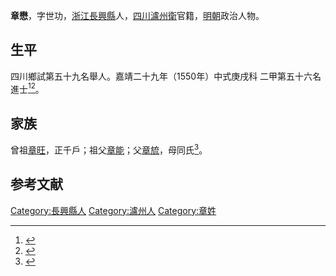 {{明清人物信息框
| 姓名 = 章懋
| 原名 =
| 圖片名稱= 
| 圖片大小 =
| 圖片說明 = 
| 最高職務 =
| 國家 = 大明 
| 爵位 =
| 籍貫 = [[浙江|浙江]][[長興縣|長興縣]]<br>[[四川|四川]][[瀘州衛|瀘州衛]]官籍
| 族裔 = 
| 字號 = 
| 諡號 =
| 出生日期 = 三月初六日
| 出生地點 = 
| 逝世日期 = 卒年不詳 
| 逝世地點 =
| 墓葬 =
| 配偶 = 苟氏
| 親屬 = 曾祖[[章旺|章旺]]，祖[[章能|章能]]，父[[章旈|章旈]]，母同氏
| 出身 =
* 嘉靖二十九年庚戌科進士出身
| 經歷 =
| 著作 =  
}}
'''章懋'''{{BD|1508年||？年||}}，字世功，[[浙江|浙江]][[長興縣|長興縣]]人，[[四川|四川]][[瀘州衛|瀘州衛]]官籍，[[明朝|明朝]]政治人物。

== 生平 ==
四川鄉試第五十九名舉人。嘉靖二十九年（1550年）中式庚戌科<!---會試第一百六十六名--->二甲第五十六名進士<ref>{{Cite book|title=《皇明贡举考》卷五|author=[[张朝瑞|张朝瑞]]|publisher=《续修四库全书》史部第828册|year=|isbn=|location=|pages=}}</ref><ref>{{Cite book|title=贡举志五种 上|author=鲁小俊，江俊伟著|publisher=武汉大学出版社|year=2009|isbn=978-7-307-07043-1|location=武汉|pages=}}</ref>。

== 家族 ==
曾祖[[章旺|章旺]]，正千戶；祖父[[章能|章能]]；父[[章旈|章旈]]，母同氏<ref>{{Cite book|title=天一阁藏明代科举录选刊 登科录 点校本|author=龚延明主编|publisher=宁波出版社|year=2016|isbn=978-7-5526-2320-8|location=宁波|pages=|quote=《天一閣藏明代科舉錄選刊.登科錄》之《嘉靖二十九年庚戌科殿試登科錄》}}</ref>。

==参考文献==
{{reflist}}

{{嘉靖二十九年庚戌科殿試金榜}}

{{DEFAULTSORT:}}
[[Category:長興縣人|Category:長興縣人]]
[[Category:瀘州人|Category:瀘州人]]
[[Category:章姓|Category:章姓]]